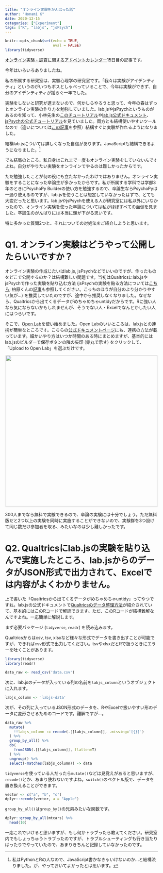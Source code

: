 ```yaml
---
title: "オンライン実験をがんばった話"
author: "Honami K"
date: 2020-12-15
categories: ["Experiment"]
tags: ["R", "labjs", "jsPsych"]
---
```


```r
knitr::opts_chunk$set(echo = TRUE,
                      eval = FALSE)
library(tidyverse)
```

[オンライン実験・調査に関するアドベントカレンダー](https://adventar.org/calendars/6005)15日目の記事です。

今年はいろいろありましたね。

私の所属する研究室は、実験心理学の研究室です。「我々は実験がアイデンティティ」というのがいつもボスとしゃべっていることで、今年は実験ができず、自分のアイデンティティが揺らぐ一年でした。

実験をしないと研究が進まないので、何かしらやろうと思って、今年の春はずっとオンライン実験の作り方を勉強していました。lab.jsやjsPsychというものがあるのを知って、小林先生の[このチュートリアル](https://labjs.yucis.net/8496c3c67b384168b9e69f165ee06e16)や[lab.js公式ドキュメント](https://labjs.readthedocs.io/en/latest/)、[jsPsychの公式チュートリアル](https://www.jspsych.org/tutorials/hello-world/)を見ていました。両方とも結構使いやすいツールなので（違いについては[この記事](https://mklab.info/2020/12/11/jspsych-vs-lab-js/)を参照）結構すぐに実験が作れるようになりました。

結構lab.jsについては詳しくなった自信があります。JavaScriptも結構できるようになりました。[^1]

[^1]: 私はPythonとRの人なので、JavaScript書かなきゃいけないのか…と結構渋りました。が、やっておいてよかったとは思います。

でも結局のところ、私自身はこれまで一度もオンライン実験をしていないんですよね。自分がやりたい実験をオンラインでやるのは難しかったからです。

ただ勉強したことが何の役にも立たなかったわけではありません。オンライン実験をすることになった卒論生が多かったからです。私が所属する学科では学部3年のときにPsychoPy Builderの使い方を勉強するので、卒論生ならPsychoPyは一通り使えるのですが、lab.jsを使うことは想定していなかったはずで、とても大変だったと思います。lab.jsやjsPsychを使える人が研究室には私以外にいなかったので、オンライン実験を使った卒論については私がほぼすべての面倒を見ました。卒論生のがんばりには本当に頭が下がる思いです。

特に多かった質問2つと、それについての対処法をご紹介しようと思います。


# Q1. オンライン実験はどうやって公開したらいいですか？

オンライン実験の作成じたいはlab.js, jsPsychなどでいいのですが、作ったものをどこで公開するのか？は結構難しい問題です。当初はQualtricsにlab.jsやjsPsychで作った実験を貼り込む方法 (jsPsychの実験を貼る方法については[こちら](https://honamik-s.github.io/log/post/200512_jspsych-on-qualt/); 柏原くんの[記事](https://kscscr.com/archives/jspsych-qualtrics-r.html)も参照してください。こっちのほうが自分のより分かりやすい気が…) を推奨していたのですが、途中から推奨しなくなりました。なぜなら、Qualtricsから出てくるデータがめちゃめちゃuntidyだからです。Rに強い人なら気にならないかもしれませんが、そうでない人・Excelでなんとかしたい人にはつらいです。

そこで、[Open Lab](https://open-lab.online/)を使い始めました。Open Labのいいところは、lab.jsとの連携が簡単なところです。こちらの[公式ドキュメントページ](https://labjs.readthedocs.io/en/latest/learn/deploy/3d-openlab.html)にも、連携の方法が載っています。細かいやり方はいつか時間のある時にまとめますが、基本的にはlab.jsのビルダーで保存ボタンの隣の矢印 (赤丸で示す) をクリックして、「Upload to Open Lab」を選ぶだけです。

<center>

![](openlab_labjs.png){width=500px}

</center>

300人までなら無料で実験できるので、卒論の実験には十分でしょう。ただ無料版だと2つ以上の実験を同時に実施することができないので、実験群を3つ設けて同じ数だけ参加者を取る、みたいなのは少し難しかったです。


# Q2. Qualtricsにlab.jsの実験を貼り込んで実施したところ、lab.jsからのデータがJSON形式で出力されて、Excelでは内容がよくわかりません。

上で書いた「Qualtricsから出てくるデータがめちゃめちゃuntidy」ってやつですね。lab.jsの公式ドキュメントで[Qualtricsのデータ整理方法](https://labjs.readthedocs.io/en/latest/learn/deploy/3-third-party.html#tutorial-deploy-third-party-postprocessing)が紹介されていて、基本的にはこのRコードで解読できます。ただ、このRコードが結構難解なんですよね。一応簡単に解説します。

まず必要パッケージ (`tidyverse`, `readr`) を読み込みます。

Qualtricsからはcsv, tsv, xlsxなど様々な形式でデータを書き出すことが可能ですが、できればcsv形式で出力してください。tsvやxlsxだとRで扱うときにエラーを吐くことがあります。

```r
library(tidyverse)
library(readr)

data_raw <- read_csv('data.csv')
```

次に、lab.jsのデータが入っている列の名前を`labjs_column`というオブジェクトに入れます。

```r
labjs_column <- 'labjs-data'
```

次が、その列に入っているJSON形式のデータを、RやExcelで扱いやすい形のデータに変形させるためのコードです。難解ですが…。

```r
data_raw %>%
  mutate(
    !!labjs_column := recode(.[[labjs_column]], .missing='[{}]')
  ) %>%
  group_by_all() %>%
  do(
    fromJSON(.[[labjs_column]], flatten=T)
  ) %>%
  ungroup() %>%
  select(-matches(labjs_column)) -> data
```


`tidyverse`を使っている人だったら`mutate()`などは見覚えがあると思いますが、`recode()`とか、あまり使わないですよね。`switch()`のベクトル版で、データを置き換えることができます。

```r
vector <- c("a", "b", "c")
dplyr::recode(vector, a = "Apple")
```

`group_by_all()`は`group_by()`の兄弟みたいな関数です。

```r
dplyr::group_by_all(mtcars) %>%
  head(10)
```


一応これでいけると思いますが、もし何かトラブったら教えてください。研究室内でもしょっちゅうトラブったのですが、トラブルシューティングも行き当たりばったりでやっていたので、あまりきちんと記録していなかったのです。

